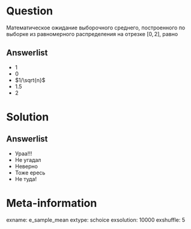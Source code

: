 Question
========

Математическое ожидание выборочного среднего, построенного по выборке из равномерного распределения на отрезке $[0,2]$, равно

Answerlist
----------

* $1$
* $0$
* $1/\sqrt{n}$
* $1.5$
* $2$


Solution
========

Answerlist
----------
* Ураа!!!
* Не угадал
* Неверно
* Тоже ересь
* Не туда!

Meta-information
================
exname: e_sample_mean
extype: schoice
exsolution: 10000
exshuffle: 5
